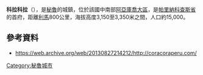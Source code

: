 '''科拉科拉'''（{{lang-es|Coracora}}），是[[秘魯|秘魯]]的城鎮，位於該國中南部[[阿亞庫喬大區|阿亞庫喬大區]]，是[[帕里納科查斯省|帕里納科查斯省]]的首府，距離[[利馬|利馬]]800公里，海拔高度3,150至3,350米之間，人口約15,000。

{{Coord|15|01|01.18|S|73|46|49.51|W|region:PE_type:city|display=title}}

==參考資料==
*https://web.archive.org/web/20130827214212/http://coracoraperu.com/

{{Peru-geo-stub}}
[[Category:秘魯城市|Category:秘魯城市]]